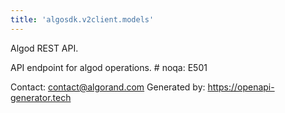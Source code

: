 ```yaml
---
title: 'algosdk.v2client.models'
---
```


<a id='module-algosdk.v2client.models'></a>

<a id='algosdk-v2client-models'></a>

Algod REST API.

API endpoint for algod operations. # noqa: E501

Contact: contact@algorand.com
Generated by: https://openapi-generator.tech
